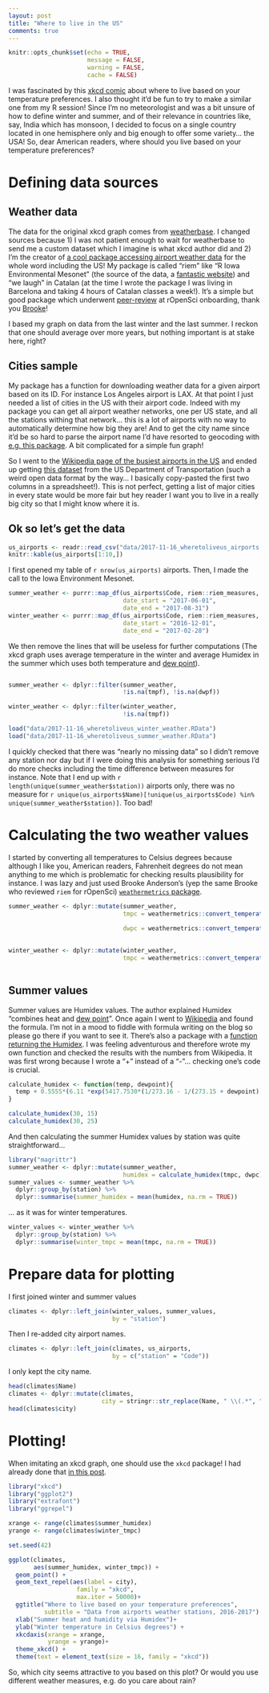 ```yaml
---
layout: post
title: "Where to live in the US"
comments: true
---
```

```r
knitr::opts_chunk$set(echo = TRUE,
                      message = FALSE,
                      warning = FALSE, 
                      cache = FALSE) 
```

I was fascinated by this [xkcd comic](https://xkcd.com/1916/) about where to live based on your temperature preferences. I also thought it'd be fun to try to make a similar one from my R session! Since I'm no meteorologist and was a bit unsure of how to define winter and summer, and of their relevance in countries like, say, India which has monsoon, I decided to focus on a single country located in one hemisphere only and big enough to offer some variety... the USA! So, dear American readers, where should you live based on your temperature preferences?

<!--more-->

# Defining data sources

## Weather data

The data for the original xkcd graph comes from [weatherbase](http://www.weatherbase.com/). I changed sources because 1) I was not patient enough to wait for weatherbase to send me a custom dataset which I imagine is what xkcd author did and 2) I'm the creator of [a cool package accessing airport weather data](http://ropensci.github.io/riem/) for the whole word including the US! My package is called "riem" like "R Iowa Environmental Mesonet" (the source of the data, a [fantastic website](https://mesonet.agron.iastate.edu/request/download.phtml?network=IN__ASOS)) and "we laugh" in Catalan (at the time I wrote the package I was living in Barcelona and taking 4 hours of Catalan classes a week!). It's a simple but good package which underwent [peer-review](https://github.com/ropensci/onboarding/issues/39) at rOpenSci onboarding, thank you [Brooke](https://twitter.com/gbwanderson)!

I based my graph on data from the last winter and the last summer. I reckon that one should average over more years, but nothing important is at stake here, right? 

## Cities sample

My package has a function for downloading weather data for a given airport based on its ID. For instance Los Angeles airport is LAX. At that point I just needed a list of cities in the US with their airport code. Indeed with my package you can get all airport weather networks, one per US state, and all the stations withing that network... this is a lot of airports with no way to automatically determine how big they are! And to get the city name since it'd be so hard to parse the airport name I'd have resorted to geocoding with [e.g. this package](https://github.com/ropensci/opencage). A bit complicated for a simple fun graph!

So I went to the [Wikipedia page of the busiest airports in the US](https://en.wikipedia.org/wiki/List_of_the_busiest_airports_in_the_United_States) and ended up getting [this dataset](https://www.bts.gov/content/passengers-boarded-top-50-us-airports) from the US Department of Transportation (such a weird open data format by the way... I basically copy-pasted the first two columns in a spreadsheet!). This is not perfect, getting a list of major cities in every state would be more fair but hey reader I want you to live in a really big city so that I might know where it is.

## Ok so let's get the data

```r
us_airports <- readr::read_csv("data/2017-11-16_wheretoliveus_airports.csv")
knitr::kable(us_airports[1:10,])
```

I first opened my table of `r nrow(us_airports)` airports. Then, I made the call to the Iowa Environment Mesonet.

```r
summer_weather <- purrr::map_df(us_airports$Code, riem::riem_measures,
                                date_start = "2017-06-01",
                                date_end = "2017-08-31")
winter_weather <- purrr::map_df(us_airports$Code, riem::riem_measures,
                                date_start = "2016-12-01",
                                date_end = "2017-02-28")
```

We then remove the lines that will be useless for further computations (The xkcd graph uses average temperature in the winter and average Humidex in the summer which uses both temperature and [dew point](https://en.wikipedia.org/wiki/Dew_point)).

```r

summer_weather <- dplyr::filter(summer_weather,
                                !is.na(tmpf), !is.na(dwpf))

winter_weather <- dplyr::filter(winter_weather,
                                !is.na(tmpf))
```

```r
load("data/2017-11-16_wheretoliveus_winter_weather.RData")
load("data/2017-11-16_wheretoliveus_summer_weather.RData")

```

I quickly checked that there was "nearly no missing data" so I didn't remove any station nor day but if I were doing this analysis for something serious I'd do more checks including the time difference between measures for instance. Note that I end up with `r length(unique(summer_weather$station))` airports only, there was no measure for `r unique(us_airports$Name)[!unique(us_airports$Code) %in% unique(summer_weather$station)]`. Too bad!

# Calculating the two weather values

I started by converting all temperatures to Celsius degrees because although I like you, American readers, Fahrenheit degrees do not mean anything to me which is problematic for checking results plausibility for instance. I was lazy and just used Brooke Anderson's (yep the same Brooke who reviewed `riem` for rOpenSci) [`weathermetrics` package](https://github.com/geanders/weathermetrics/).

```r
summer_weather <- dplyr::mutate(summer_weather,
                                tmpc = weathermetrics::convert_temperature(tmpf, 
                                                                           old_metric = "f", new_metric = "c"),
                                dwpc = weathermetrics::convert_temperature(dwpf, 
                                                                           old_metric = "f", new_metric = "c")) 

winter_weather <- dplyr::mutate(winter_weather,
                                tmpc = weathermetrics::convert_temperature(tmpf, 
                                                                           old_metric = "f", new_metric = "c"))

```

## Summer values

Summer values are Humidex values. The author explained Humidex "combines heat and [dew point](https://en.wikipedia.org/wiki/Dew_point)". Once again I went to [Wikipedia](https://en.wikipedia.org/wiki/Humidex) and found the formula. I'm not in a mood to fiddle with formula writing on the blog so please go there if you want to see it. There's also a package with a [function returning the Humidex](https://www.rdocumentation.org/packages/comf/versions/0.1.7/topics/calcHumidity). I was feeling adventurous and therefore wrote my own function and checked the results with the numbers from Wikipedia. It was first wrong because I wrote a "+" instead of a "-"... checking one's code is crucial.

```r
calculate_humidex <- function(temp, dewpoint){
  temp + 0.5555*(6.11 *exp(5417.7530*(1/273.16 - 1/(273.15 + dewpoint))) - 10)
}

calculate_humidex(30, 15)
calculate_humidex(30, 25)
```

And then calculating the summer Humidex values by station was quite straightforward...

```r
library("magrittr")
summer_weather <- dplyr::mutate(summer_weather,
                                humidex = calculate_humidex(tmpc, dwpc))
summer_values <- summer_weather %>%
  dplyr::group_by(station) %>%
  dplyr::summarise(summer_humidex = mean(humidex, na.rm = TRUE))
```

... as it was for winter temperatures.

```r
winter_values <- winter_weather %>%
  dplyr::group_by(station) %>%
  dplyr::summarise(winter_tmpc = mean(tmpc, na.rm = TRUE))

```

# Prepare data for plotting

I first joined winter and summer values

```r
climates <- dplyr::left_join(winter_values, summer_values,
                             by = "station")
```

Then I re-added city airport names.

```r
climates <- dplyr::left_join(climates, us_airports,
                             by = c("station" = "Code"))
```

I only kept the city name.

```r
head(climates$Name)
climates <- dplyr::mutate(climates, 
                          city = stringr::str_replace(Name, " \\(.*", ""))
head(climates$city)
```

# Plotting!

When imitating an xkcd graph, one should use the `xkcd` package! I had already done that [in this post](http://www.masalmon.eu/2017/05/14/evergreenreviewgraph/). 

```r
library("xkcd")
library("ggplot2")
library("extrafont")
library("ggrepel")

xrange <- range(climates$summer_humidex)
yrange <- range(climates$winter_tmpc)

set.seed(42)

ggplot(climates,
       aes(summer_humidex, winter_tmpc)) +
  geom_point() +
  geom_text_repel(aes(label = city),
                   family = "xkcd", 
                   max.iter = 50000)+
  ggtitle("Where to live based on your temperature preferences",
          subtitle = "Data from airports weather stations, 2016-2017") +
  xlab("Summer heat and humidity via Humidex")+
  ylab("Winter temperature in Celsius degrees") +
  xkcdaxis(xrange = xrange,
           yrange = yrange)+
  theme_xkcd() +
  theme(text = element_text(size = 16, family = "xkcd"))

```

So, which city seems attractive to you based on this plot? Or would you use different weather measures, e.g. do you care about rain?
